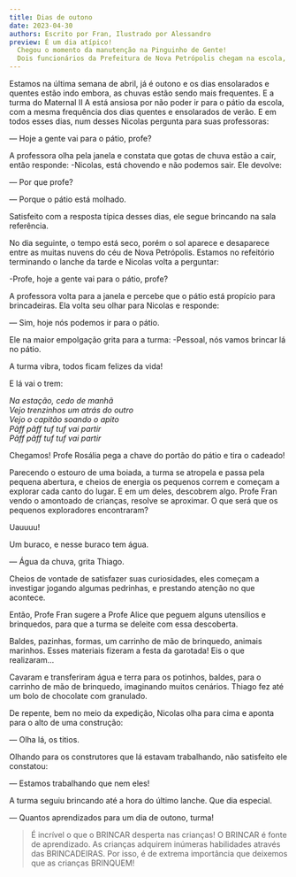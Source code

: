 ```yaml
---
title: Dias de outono
date: 2023-04-30
authors: Escrito por Fran, Ilustrado por Alessandro
preview: É um dia atípico!
  Chegou o momento da manutenção na Pinguinho de Gente!
  Dois funcionários da Prefeitura de Nova Petrópolis chegam na escola, e como sempre despertam curiosidade nas crianças da turma Maternal II A.
---
```


Estamos na última semana de abril, já é outono e os dias ensolarados e quentes estão indo embora, as chuvas estão sendo mais frequentes. E a turma do Maternal II A está ansiosa por não poder ir para o pátio da escola, com a mesma frequência dos dias quentes e ensolarados de verão. E em todos esses dias, num desses Nicolas pergunta para suas professoras:

— Hoje a gente vai para o pátio, profe?

A professora olha pela janela e constata que gotas de chuva estão a cair, então responde: -Nicolas, está chovendo e não podemos sair. Ele devolve:

— Por que profe?

— Porque o pátio está molhado.

Satisfeito com a resposta típica desses dias, ele segue brincando na sala referência.

No dia seguinte, o tempo está seco, porém o sol aparece e desaparece entre as muitas nuvens do céu de Nova Petrópolis. Estamos no refeitório terminando o lanche da tarde e Nicolas volta a perguntar:

-Profe, hoje a gente vai para o pátio, profe?

A professora volta para a janela e percebe que o pátio está propício para brincadeiras. Ela volta seu olhar para Nicolas e responde:

— Sim, hoje nós podemos ir para o pátio.

Ele na maior empolgação grita para a turma: -Pessoal, nós vamos brincar lá no pátio.

A turma vibra, todos ficam felizes da vida!

E lá vai o trem:

_Na estação, cedo de manhã<br/>Vejo trenzinhos um atrás do outro<br/>Vejo o capitão soando o apito<br/>Pãff pãff tuf tuf vai partir<br/>Pãff pãff tuf tuf vai partir_

Chegamos! Profe Rosália pega a chave do portão do pátio e tira o cadeado!

Parecendo o estouro de uma boiada, a turma se atropela e passa pela pequena abertura, e cheios de energia os pequenos correm e começam a explorar cada canto do lugar. E em um deles, descobrem algo. Profe Fran vendo o amontoado de crianças, resolve se aproximar. O que será que os pequenos exploradores encontraram?

Uauuuu!

Um buraco, e nesse buraco tem água.

— Água da chuva, grita Thiago.

Cheios de vontade de satisfazer suas curiosidades, eles começam a investigar jogando algumas pedrinhas, e prestando atenção no que acontece.

Então, Profe Fran sugere a Profe Alice que peguem alguns utensílios e brinquedos, para que a turma se deleite com essa descoberta.

Baldes, pazinhas, formas, um carrinho de mão de brinquedo, animais marinhos. Esses materiais fizeram a festa da garotada! Eis o que realizaram...

Cavaram e transferiram água e terra para os potinhos, baldes, para o carrinho de mão de brinquedo, imaginando muitos cenários. Thiago fez até um bolo de chocolate com granulado.

De repente, bem no meio da expedição, Nicolas olha para cima e aponta para o alto de uma construção:

— Olha lá, os titios.

Olhando para os construtores que lá estavam trabalhando, não satisfeito ele constatou:

— Estamos trabalhando que nem eles!

A turma seguiu brincando até a hora do último lanche. Que dia especial.

— Quantos aprendizados para um dia de outono, turma!

> É incrível o que o BRINCAR desperta nas crianças! O BRINCAR é fonte de aprendizado. As crianças adquirem inúmeras habilidades através das BRINCADEIRAS. Por isso, é de extrema importância que deixemos que as crianças BRINQUEM!
